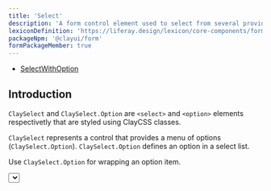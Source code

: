 ```yaml
---
title: 'Select'
description: 'A form control element used to select from several provided options and enter data.'
lexiconDefinition: 'https://liferay.design/lexicon/core-components/forms/selector/'
packageNpm: '@clayui/form'
formPackageMember: true
---
```



<div class="nav-toc-absolute">
<div class="nav-toc">

-   [SelectWithOption](#selectwithoption)

</div>
</div>

## Introduction

`ClaySelect` and `ClaySelect.Option` are `<select>` and `<option>` elements respectivetly that are styled using ClayCSS classes.

`ClaySelect` represents a control that provides a menu of options (`ClaySelect.Option`). `ClaySelect.Option` defines an option in a select list.

Use `ClaySelect.Option` for wrapping an option item.

<Select />

## SelectWithOption

If you use ClaySelect only for simple cases that do not need props for [`options`](#api-options), you can use `<ClaySelectWithOption />` which will have the same result as the previous version.

<SelectWithOption />
